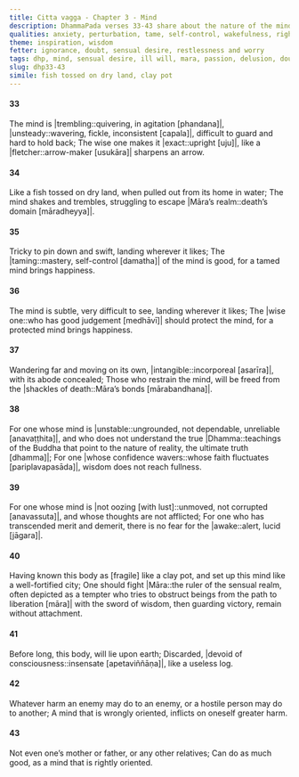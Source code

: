 ```yaml
---
title: Citta vagga - Chapter 3 - Mind
description: DhammaPada verses 33-43 share about the nature of the mind, the drawbacks of an untamed mind, and the benefits of protecting and restraining the mind. Those who restrain the mind will be freed from the shackles of death. Not even one’s own mother, father, or any other relatives can do as much good as a rightly oriented mind can.
qualities: anxiety, perturbation, tame, self-control, wakefulness, right view, wrong view
theme: inspiration, wisdom
fetter: ignorance, doubt, sensual desire, restlessness and worry
tags: dhp, mind, sensual desire, ill will, mara, passion, delusion, doubt, restlessness, worry, dhp33-43
slug: dhp33-43
simile: fish tossed on dry land, clay pot
---
```


#### 33

The mind is |trembling::quivering, in agitation [phandana]|, |unsteady::wavering, fickle, inconsistent [capala]|,
difficult to guard and hard to hold back;
The wise one makes it |exact::upright [uju]|,
like a |fletcher::arrow-maker [usukāra]| sharpens an arrow.

#### 34

Like a fish tossed on dry land,
when pulled out from its home in water;
The mind shakes and trembles,
struggling to escape |Māra’s realm::death’s domain [māradheyya]|.

#### 35

Tricky to pin down and swift,
landing wherever it likes;
The |taming::mastery, self-control [damatha]| of the mind is good,
for a tamed mind brings happiness.

#### 36

The mind is subtle, very difficult to see,
landing wherever it likes;
The |wise one::who has good judgement [medhāvī]| should protect the mind,
for a protected mind brings happiness.

#### 37

Wandering far and moving on its own,
|intangible::incorporeal [asarīra]|, with its abode concealed;
Those who restrain the mind,
will be freed from the |shackles of death::Māra’s bonds [mārabandhana]|.

#### 38

For one whose mind is |unstable::ungrounded, not dependable, unreliable [anavaṭṭhita]|,
and who does not understand the true |Dhamma::teachings of the Buddha that point to the nature of reality, the ultimate truth [dhamma]|;
For one |whose confidence wavers::whose faith fluctuates [pariplavapasāda]|,
wisdom does not reach fullness.

#### 39

For one whose mind is |not oozing [with lust]::unmoved, not corrupted [anavassuta]|,
and whose thoughts are not afflicted;
For one who has transcended merit and demerit,
there is no fear for the |awake::alert, lucid [jāgara]|.

#### 40

Having known this body as [fragile] like a clay pot,
and set up this mind like a well-fortified city;
One should fight |Māra::the ruler of the sensual realm, often depicted as a tempter who tries to obstruct beings from the path to liberation [māra]| with the sword of wisdom,
then guarding victory, remain without attachment.

#### 41

Before long, this body,
will lie upon earth;
Discarded, |devoid of consciousness::insensate [apetaviññāṇa]|,
like a useless log.

#### 42

Whatever harm an enemy may do to an enemy,
or a hostile person may do to another;
A mind that is wrongly oriented,
inflicts on oneself greater harm.

#### 43

Not even one’s mother or father,
or any other relatives;
Can do as much good,
as a mind that is rightly oriented.